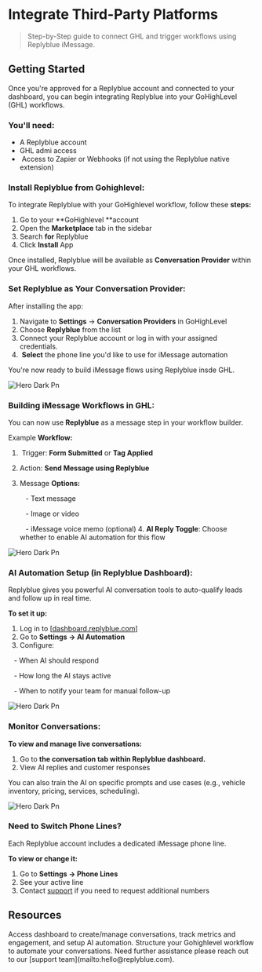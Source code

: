 # Integrate Third-Party Platforms

> Step-by-Step guide to connect GHL and trigger workflows using Replyblue iMessage.

## Getting Started

Once you're approved for a Replyblue account and connected to your dashboard, you can begin integrating Replyblue into your GoHighLevel (GHL) workflows.

### You'll need:

- A Replyblue account
- GHL admi access
-  Access to Zapier or Webhooks (if not using the Replyblue native extension)

### Install Replyblue from Gohighlevel:

To integrate Replyblue with your GoHighlevel workflow, follow these **steps:**

1. Go to your \*\*GoHighlevel \*\*account
2. Open the **Marketplace** tab in the sidebar
3. Search **for** Replyblue
4. Click **Install** App

Once installed, Replyblue will be available as **Conversation Provider** within your GHL workflows.

### Set Replyblue as Your Conversation Provider:

After installing the app:

1. Navigate to **Settings** → **Conversation Providers** in GoHighLevel
2. Choose **Replyblue** from the list
3. Connect your Replyblue account or log in with your assigned credentials.
4.  **Select** the phone line you'd like to use for iMessage automation

You're now ready to build iMessage flows using Replyblue insde GHL.

![Hero Dark Pn](/images/hero-dark.png)

### Building iMessage Workflows in GHL:

You can now use **Replyblue** as a message step in your workflow builder.

Example **Workflow:**

1.  Trigger: **Form Submitted** or **Tag Applied**
2. Action: **Send Message using Replyblue**
3. Message **Options:**

      - Text message

      - Image or video

      - iMessage voice memo (optional)
   4. **AI Reply Toggle**: Choose whether to enable AI automation for this flow

![Hero Dark Pn](/images/hero-dark.png)

### AI Automation Setup (in Replyblue Dashboard):

Replyblue gives you powerful AI conversation tools to auto-qualify leads and follow up in real time.

**To set it up:**

1. Log in to [[dashboard.replyblue.com](http://dashboard.replyblue.com)]
2. Go to **Settings → AI Automation**
3. Configure:

   - When AI should respond

   - How long the AI stays active

   - When to notify your team for manual follow-up

![Hero Dark Pn](/images/hero-dark.png)

### Monitor Conversations:

**To view and manage live conversations:**

1. Go to **the conversation tab within Replyblue dashboard.**
2. View AI replies and customer responses

<Tip>
  You can also train the AI on specific prompts and use cases (e.g., vehicle inventory, pricing, services, scheduling).
</Tip>

![Hero Dark Pn](/images/hero-dark.png)

### Need to Switch Phone Lines?

Each Replyblue account includes a dedicated iMessage phone line.

**To view or change it:**

1. Go to **Settings → Phone Lines**
2. See your active line
3. Contact [support](mailto:hello@replyblue.com) if you need to request additional numbers

## Resources

<Card title="Replyblue Dashboard" icon="display" iconType="regular" horizontal href="themes">
  Access dashboard to create/manage conversations, track metrics and engagement, and setup AI automation.  
</Card>

<Card title="GoHighLevel Workflow Docs" icon="book-blank" horizontal href="navigation#overview">
  Structure your Gohighlevel workflow to automate your conversations.
</Card>

<Card title="Contact Support" icon="headphones" horizontal href="mailto:hello@replyblue.com">
  Need further assistance please reach out to our [support team](mailto:hello@replyblue.com).
</Card>